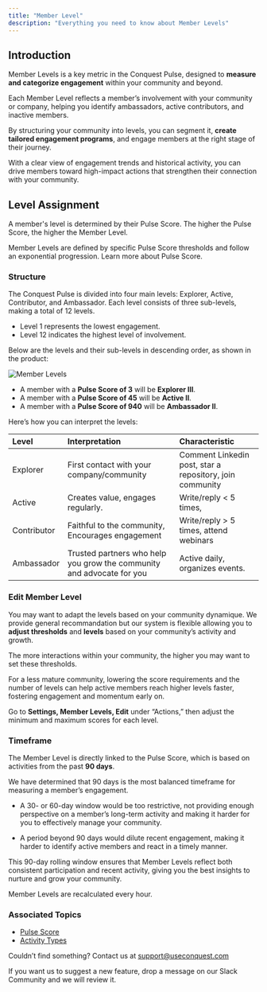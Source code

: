 ```yaml
---
title: "Member Level"
description: "Everything you need to know about Member Levels"
---
```


## Introduction

Member Levels is a key metric in the Conquest Pulse, designed to **measure and categorize engagement** within your community and beyond. 

Each Member Level reflects a member’s involvement with your community or company, helping you identify ambassadors, active contributors, and inactive members.

By structuring your community into levels, you can segment it, **create tailored engagement programs**, and engage members at the right stage of their journey.

With a clear view of engagement trends and historical activity, you can drive members toward high-impact actions that strengthen their connection with your community.


## Level Assignment

A member's level is determined by their Pulse Score. The higher the Pulse Score, the higher the Member Level. 

Member Levels are defined by specific Pulse Score thresholds and follow an exponential progression. Learn more about Pulse Score.

### Structure

The Conquest Pulse is divided into four main levels: Explorer, Active, Contributor, and Ambassador. Each level consists of three sub-levels, making a total of 12 levels.

- Level 1 represents the lowest engagement.
- Level 12 indicates the highest level of involvement.

Below are the levels and their sub-levels in descending order, as shown in the product: 

<Frame>
    <img src="/images/member-levels.png" alt="Member Levels" />
</Frame>

- A member with a **Pulse Score of 3** will be **Explorer III**.
- A member with a **Pulse Score of 45** will be **Active II**.
- A member with a **Pulse Score of 940** will be **Ambassador II**.

Here’s how you can interpret the levels:

| Level | Interpretation | Characteristic |
| :--- | :--- | :--- |
| Explorer | First contact with your company/community | Comment Linkedin post, star a repository, join community |
| Active | Creates value, engages regularly. | Write/reply < 5 times,  |
| Contributor | Faithful to the community, Encourages engagement | Write/reply > 5 times, attend webinars |
| Ambassador | Trusted partners who help you grow the community and advocate for you | Active daily, organizes events. |


### Edit Member Level

You may want to adapt the levels based on your community dynamique. We provide general recommandation but our system is flexible allowing you to **adjust thresholds** and **levels** based on your community’s activity and growth. 

The more interactions within your community, the higher you may want to set these thresholds.

For a less mature community, lowering the score requirements and the number of levels can help active members reach higher levels faster, fostering engagement and momentum early on.

Go to **Settings, Member Levels, Edit** under “Actions,” then adjust the minimum and maximum scores for each level.


### Timeframe

The Member Level is directly linked to the Pulse Score, which is based on activities from the past **90 days**.

We have determined that 90 days is the most balanced timeframe for measuring a member’s engagement.

- A 30- or 60-day window would be too restrictive, not providing enough perspective on a member’s long-term activity and making it harder for you to effectively manage your community.

- A period beyond 90 days would dilute recent engagement, making it harder to identify active members and react in a timely manner.

This 90-day rolling window ensures that Member Levels reflect both consistent participation and recent activity, giving you the best insights to nurture and grow your community.

<Tip>
    Member Levels are recalculated every hour.
</Tip>


### Associated Topics

- [Pulse Score](/conquest-pulse/pulse-score)
- [Activity Types](/conquest-pulse/activity-types)

Couldn’t find something? Contact us at [support@useconquest.com](mailto:support@useconquest.com)

If you want us to suggest a new feature, drop a message on our Slack Community and we will review it.
